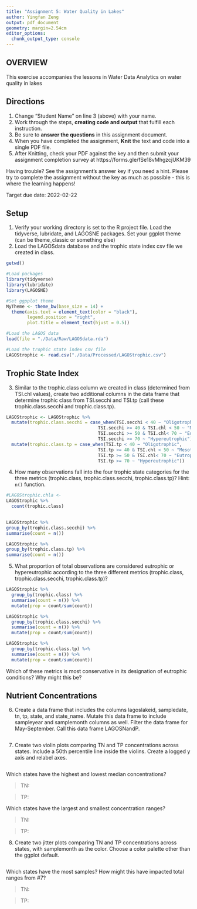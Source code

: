 ```yaml
---
title: "Assignment 5: Water Quality in Lakes"
author: Yingfan Zeng
output: pdf_document
geometry: margin=2.54cm
editor_options: 
  chunk_output_type: console
---
```


## OVERVIEW

This exercise accompanies the lessons in Water Data Analytics on water quality in lakes

## Directions
1. Change "Student Name" on line 3 (above) with your name.
2. Work through the steps, **creating code and output** that fulfill each instruction.
3. Be sure to **answer the questions** in this assignment document.
4. When you have completed the assignment, **Knit** the text and code into a single PDF file.
5. After Knitting, check your PDF against the key and then submit your assignment completion survey at https://forms.gle/fSe18vMhgzcjUKM39

Having trouble? See the assignment's answer key if you need a hint. Please try to complete the assignment without the key as much as possible - this is where the learning happens!

Target due date: 2022-02-22

## Setup

1. Verify your working directory is set to the R project file. Load the tidyverse, lubridate, and LAGOSNE packages. Set your ggplot theme (can be theme_classic or something else)
2. Load the LAGOSdata database and the trophic state index csv file we created in class.

```r
getwd()

#Load packages
library(tidyverse)
library(lubridate)
library(LAGOSNE)

#Set ggpplot theme
MyTheme <- theme_bw(base_size = 14) +
  theme(axis.text = element_text(color = "black"),
        legend.position = "right",
        plot.title = element_text(hjust = 0.5))

```

```r
#Load the LAGOS data
load(file = "./Data/Raw/LAGOSdata.rda")

#Load the trophic state index csv file
LAGOStrophic <- read.csv("./Data/Processed/LAGOStrophic.csv")

```

## Trophic State Index

3. Similar to the trophic.class column we created in class (determined from TSI.chl values), create two additional columns in the data frame that determine trophic class from TSI.secchi and TSI.tp (call these trophic.class.secchi and trophic.class.tp). 

```r
LAGOStrophic <- LAGOStrophic %>%
  mutate(trophic.class.secchi = case_when(TSI.secchi < 40 ~ "Oligotrophic",
                                   TSI.secchi >= 40 & TSI.chl < 50 ~ "Mesotrophic",
                                   TSI.secchi >= 50 & TSI.chl< 70 ~ "Eutrophic",
                                   TSI.secchi >= 70 ~ "Hypereutrophic")) %>%
  mutate(trophic.class.tp = case_when(TSI.tp < 40 ~ "Oligotrophic",
                                   TSI.tp >= 40 & TSI.chl < 50 ~ "Mesotrophic",
                                   TSI.tp >= 50 & TSI.chl< 70 ~ "Eutrophic",
                                   TSI.tp >= 70 ~ "Hypereutrophic"))

```


4. How many observations fall into the four trophic state categories for the three metrics (trophic.class, trophic.class.secchi, trophic.class.tp)? Hint: `n()` function.

```r
#LAGOStrophic.chla <- 
LAGOStrophic %>%
  count(trophic.class)
  

LAGOStrophic %>%
group_by(trophic.class.secchi) %>%
summarise(count = n())

LAGOStrophic %>%
group_by(trophic.class.tp) %>%
summarise(count = n())

```

5. What proportion of total observations are considered eutrophic or hypereutrophic according to the three different metrics (trophic.class, trophic.class.secchi, trophic.class.tp)?

```r
LAGOStrophic %>%
  group_by(trophic.class) %>%
  summarise(count = n()) %>%
  mutate(prop = count/sum(count))

LAGOStrophic %>%
  group_by(trophic.class.secchi) %>%
  summarise(count = n()) %>%
  mutate(prop = count/sum(count))

LAGOStrophic %>%
  group_by(trophic.class.tp) %>%
  summarise(count = n()) %>%
  mutate(prop = count/sum(count))

```

Which of these metrics is most conservative in its designation of eutrophic conditions? Why might this be?

> 


## Nutrient Concentrations

6. Create a data frame that includes the columns lagoslakeid, sampledate, tn, tp, state, and state_name. Mutate this data frame to include sampleyear and samplemonth columns as well. Filter the data frame for May-September. Call this data frame LAGOSNandP. 

```r

```

7. Create two violin plots comparing TN and TP concentrations across states. Include a 50th percentile line inside the violins. Create a logged y axis and relabel axes.
```r

```

Which states have the highest and lowest median concentrations?

> TN:

> TP:

Which states have the largest and smallest concentration ranges?

> TN: 

> TP: 

8. Create two jitter plots comparing TN and TP concentrations across states, with samplemonth as the color. Choose a color palette other than the ggplot default.

```r

```

Which states have the most samples? How might this have impacted total ranges from #7?

> TN:

> TP: 




